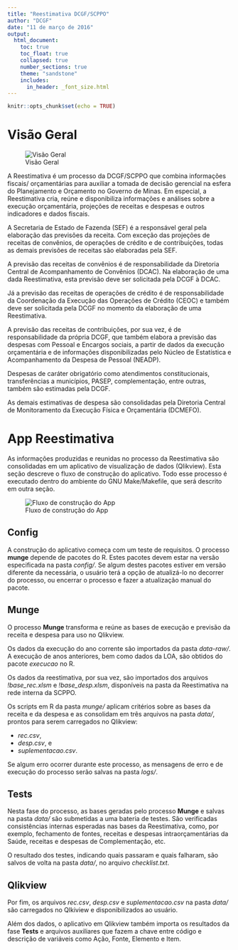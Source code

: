 ```yaml
---
title: "Reestimativa DCGF/SCPPO"
author: "DCGF"
date: "11 de março de 2016"
output:
  html_document:
    toc: true
    toc_float: true
    collapsed: true
    number_sections: true
    theme: "sandstone"
    includes:
      in_header: _font_size.html
---
```


```r
knitr::opts_chunk$set(echo = TRUE)
```

# Visão Geral 

![Visão Geral](imgs/visao_geral.png) 

A Reestimativa é um processo da DCGF/SCPPO que combina informações fiscais/
orçamentárias para auxiliar a tomada de decisão gerencial na esfera do 
Planejamento e Orçamento no Governo de Minas. Em especial, a Reestimativa cria, 
reúne e disponibiliza informações e análises sobre a execução orçamentária, 
projeções de receitas e despesas e outros indicadores e dados fiscais.

A Secretaria de Estado de Fazenda (SEF) é a responsável geral pela elaboração 
das previsões da receita. Com exceção das projeções de receitas de convênios, de 
operações de crédito e de contribuições, todas as demais previsões de receitas 
são elaboradas pela SEF.

A previsão das receitas de convênios é de responsabilidade da Diretoria Central 
de Acompanhamento de Convênios (DCAC). Na elaboração de uma dada Reestimativa,
esta previsão deve ser solicitada pela DCGF à DCAC.

Já a previsão das receitas de operações de crédito é de responsabilidade da
Coordenação da Execução das Operações de Crédito (CEOC) e também deve ser 
solicitada pela DCGF no momento da elaboração de uma Reestimativa.

A previsão das receitas de contribuições, por sua vez, é de responsabilidade
da própria DCGF, que também elabora a previsão das despesas com
Pessoal e Encargos sociais, a partir de dados da execução orçamentária e de
informações disponibilizadas pelo Núcleo de Estatística e Acompanhamento da 
Despesa de Pessoal (NEADP).

Despesas de caráter obrigatório como atendimentos constitucionais, transferências
a municípios, PASEP, complementação, entre outras, também são estimadas pela DCGF.

As demais estimativas de despesa são consolidadas pela Diretoria Central de 
Monitoramento da Execução Física e Orçamentária (DCMEFO).

# App Reestimativa

As informações produzidas e reunidas no processo da Reestimativa são consolidadas
em um aplicativo de visualização de dados (Qlikview). Esta seção descreve o
fluxo de construção do aplicativo. Todo esse processo é executado dentro do
ambiente do GNU Make/Makefile, que será descrito em outra seção. 

![Fluxo de construção do App](imgs/fluxo_app.png)

## Config

A construção do aplicativo começa com um teste de requisitos. O processo **munge**
depende de pacotes do R. Estes pacotes devem estar na versão especificada na
pasta *config/*. Se algum destes pacotes estiver em versão diferente da
necessária, o usuário terá a opção de atualizá-lo no decorrer do processo,
ou encerrar o processo e fazer a atualização manual do pacote.

## Munge

O processo **Munge** transforma e reúne as bases de execução e previsão da receita 
e despesa para uso no Qlikview. 

Os dados da execução do ano corrente são importados da pasta *data-raw/*.
A execução de anos anteriores, bem como dados da LOA, são obtidos do pacote 
*execucao* no R.

Os dados da reestimativa, por sua vez, são importados dos arquivos 
*!base_rec.xlsm* e *!base_desp.xlsm*, disponíveis na pasta da Reestimativa na 
rede interna da SCPPO.

Os scripts em R da pasta *munge/* aplicam critérios sobre as bases da receita e
da despesa e as consolidam em três arquivos na pasta *data/*, prontos para
serem carregados no Qlikview: 

* *rec.csv*,
* *desp.csv*, e
* *suplementacao.csv*.

Se algum erro ocorrer durante este processo, as mensagens de erro e de execução
do processo serão salvas na pasta *logs/*.

## Tests

Nesta fase do processo, as bases geradas pelo processo **Munge** e salvas na 
pasta *data/* são submetidas a uma bateria de testes. São verificadas 
consistências internas esperadas nas bases da Reestimativa, como,
por exemplo, fechamento de fontes, receitas e despesas intraorçamentárias da
Saúde, receitas e despesas de Complementação, etc.

O resultado dos testes, indicando quais passaram e quais falharam, são salvos
de volta na pasta *data/*, no arquivo *checklist.txt*.

## Qlikview

Por fim, os arquivos *rec.csv*, *desp.csv* e *suplementacao.csv* na pasta
*data/* são carregados no Qlkiview e disponibilizados ao usuário.

Além dos dados, o aplicativo em Qlikview também importa os resultados da fase
**Tests** e arquivos auxiliares que fazem a chave entre código e descrição
de variáveis como Ação, Fonte, Elemento e Item.